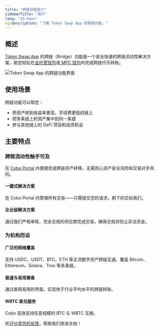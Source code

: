 ```yaml
---
title: "跨链功能简介"
sidebarTitle: "简介"
lang: "zh-hans"
og:description: "了解 Token Swap App 的跨链功能。"
---
```


## 概述

[Token Swap App](/cn/apps/token-swap/introduction) 的跨链（Bridge）功能是一个安全快速的跨链流动性解决方案，助您轻松在[全托管钱包](/cn/portal/custodial-wallets/introduction)或[ MPC 钱包](/cn/portal/mpc-wallets/introduction)内完成跨链代币转账。

<img src="/en/images/portal-apps/bridge/bridge.png" className="screenshot_full_screen" alt="Token Swap App 的跨链功能界面" />

## 使用场景

跨链功能可以帮您：
- 把资产转到收益率更高、手续费更低的链上
- 把多条链上的资产集中到同一条链
- 参与其他链上的 DeFi 项目和投资机会

## 主要特点

### 跨链流动性触手可及
在 [Cobo Portal](/cn/portal/introduction) 内便捷完成跨链资产转移，无需担心资产安全风险和交易对手风险。

#### 一键式解决方案
在 Cobo Portal 内管理所有交易——只需提交您的请求，剩下的交给我们。

#### 企业级解决方案
通过我们严格审核、完全合规的供应商完成交易，确保合规并防止非法资金。

### 为机构而设

#### 广泛的网络覆盖
支持 USDC、USDT、BTC、ETH 等主流数字资产跨链互通，覆盖 Bitcoin、Ethereum、Solana、Tron 等多条链。

#### 极速与易用兼备
通过直观易用的界面，实现快于行业平均水平的跨链转账。

#### WBTC 承兑服务
Cobo 高效支持任意规模的 BTC 与 WBTC 互换。

<Tip>欢迎[分享您的反馈](https://forms.zohopublic.com/cobo/form/DocumentFeedbackForm/formperma/QvLOhxJv1_JMsJ-1dleZ8Itb_7rzN-LtgvsDdxosoVI?referrername=manuals)，帮助我们改进文档！</Tip>
